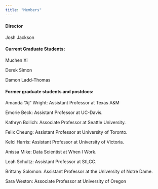 ```yaml
---
title: "Members"
---
```



#### Director

Josh Jackson

#### Current Graduate Students:

Muchen Xi

Derek Simon

Damon Ladd-Thomas

#### Former graduate students and postdocs:

Amanda "Aj" Wright: Assistant Professor at Texas A&M 

Emorie Beck: Assistant Professor at UC-Davis. 

Kathryn Bollich: Associate Professor at Seattle University. 

Felix Cheung: Assistant Professor at University of Toronto. 

Kelci Harris: Assistant Professor at University of Victoria. 

Anissa Mike: Data Scientist at When I Work. 

Leah Schultz: Assistant Professor at StLCC. 

Brittany Solomon: Assistant Professor at the University of Notre Dame. 

Sara Weston: Associate Professor at University of Oregon   
